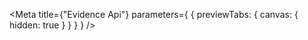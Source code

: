 
<Meta
  title={"Evidence Api"}
  parameters={
    {
      previewTabs: {
        canvas: {
          hidden: true
        }
      }
    }
  }
/>

<D2EvidenceApiPageIndex />
